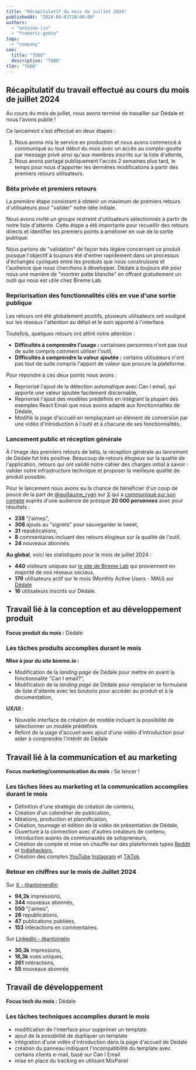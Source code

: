 ```yaml
---
title: "Récapitulatif du mois de juillet 2024"
publishedAt: "2024-08-02T18:00:00"
authors:
  - "antoine-lin"
  - "frederic-godin"
tags:
  - "company"
seo:
  title: "TODO"
  description: "TODO"
tldr: "TODO"
---
```


## Récapitulatif du travail effectué au cours du mois de juillet 2024

Au cours du mois de juillet, nous avons terminé de travailler sur Dédale et nous l'avons publié !

Ce lancement s'est effectué en deux étapes :

1. Nous avons mis le service en production et nous avons commencé à communiqué au tout début du mois avec un accès au compte-goutte par message privé ainsi qu'aux membres inscrits sur la liste d'attente,
2. Nous avons partagé publiquement l'accès 2 semaines plus tard, le temps pour nous d'apporter les dernières modifications à partir des premiers retours utilisateurs.

### Béta privée et premiers retours

La première étape consistant à obtenir un maximum de premiers retours d'utilisateurs pour "valider" notre idée initiale.

Nous avons invité un groupe restreint d'utilisateurs sélectionnés à partir de notre liste d'attente. Cette étape a été importante pour recueillir des retours directs et identifier les premiers points à améliorer en vue de la sortie publique.

Nous parlons de "validation" de façon très légère concernant ce produit puisque l'objectif à toujours été d'entrer rapidement dans un processus d'échanges cycliques entre les produits que nous construisons et l'audience que nous cherchons à développer. Dédale à toujours été pour nous une manière de "montrer patte blanche" en offrant gratuitement un outil qui nous est utile chez Bireme Lab.

### Repriorisation des fonctionnalités clés en vue d'une sortie publique

Les retours ont été globalement positifs, plusieurs utilisateurs ont souligné sur les réseaux l'attention au détail et le soin apporté à l'interface.

Toutefois, quelques retours ont attiré notre attention :
- **Difficultés à comprendre l'usage :** certainses personnes n'ont pas tout de suite compris comment utiliser l'outil,
- **Difficultés à comprendre la valeur ajoutée :** certains utilisateurs n'ont pas tout de suite compris l'apport de valeur que procure la plateforme.

Pour répondre à ces deux points nous avons :
- Repriorisé l'ajout de la détection automatique avec Can I email, qui apporte une valeur ajoutée facilement discernable,
- Repriorisé l'ajout des modèles prédéfinis en intégrant la plupart des exemples React Email que nous avons adapté aux fonctionnalités de Dédale,
- Modifié la page d'accueil en remplaçeant un élément de conversion par une vidéo d'introduction à l'outil et à chacune de ses fonctionnalités.

### Lancement public et réception générale

À l'image des premiers retours de béta, la réception générale au lancement de Dédale fut très positive. Beaucoup de retours élogieux sur la qualité de l'application, retours qui ont validé notre cahier des charges initial à savoir : valider notre infrastructure technique et proposer la meilleure qualité de produit possible.

Pour le lancement nous avons eu la chance de bénéficier d'un coup de pouce de la part de [@guillaume_rygn](https://x.com/guillaume_rygn) sur [X](x.com) qui a [communiqué sur son compte](https://x.com/guillaume_rygn/status/1815649646313705704) auprès d'une audience de presque **20 000 personnes** avec pour résultats :
- **238** "j'aimes",
- **308** ajouts au "signets" pour sauvegarder le tweet,
- **31** republications,
- **8** commentaires incluant des retours élogieux sur la qualité de l'outil.
- **24** nouveaux abonnés.

**Au global**, voici les statistiques pour le mois de juillet 2024 :
- **440** visiteurs uniques sur [le site de Bireme Lab](https://bireme.io) qui proviennent en majorité de nos réseaux sociaux,
- **179** utilisateurs actif sur le mois (Monthly Active Users - MAU) sur [Dédale](https://dedale.bireme.io)
- **16** utilisateurs inscrits sur Dédale.

## Travail lié à la conception et au développement produit

**Focus produit du mois :** Dédale

### Les tâches produits accomplies durant le mois

**Mise à jour du site bireme.io :**
- Modification de la _landing page_ de Dédale pour mettre en avant la fonctionnalité "Can I email?",
- Modification de la _landing page_ de Dédale pour remplacer le formulaire de liste d'attente avec les boutons pour accéder au produit et à la documentation,

**UX/UI :**
- Nouvelle interface de création de modèle incluant la possibilité de sélectionner un modèle prédéfinis
- Refont de la page d'accueil avec ajout d'une vidéo d'introduction pour aider à comprendre l'intérêt de Dédale

## Travail lié à la communication et au marketing

**Focus marketing/communication du mois :** Se lancer !

### Les tâches liées au marketing et la communication accomplies durant le mois

- Définition d'une stratégie de création de contenu,
- Création d'un calendrier de publication,
- Idéations, production et plannification,
- Création, tournage et édition de la vidéo de présentation de Dédale,
- Ouverture à la connection avec d'autres créateurs de contenu, introduction auprès de communautés de solopreneurs,
- Création de compte et mise en chauffe sur des plateformes types [Reddit](https://www.reddit.com/) et [Indiehackers](https://www.indiehackers.com/),
- Création des comptes [YouTube](https://youtube.com) [Instagram](https://www.instagram.com/) et [TikTok](https://www.tiktok.com).

### Retour en chiffres sur le mois de Juillet 2024

Sur [X - @antoinerdlin](https://x.com/antoinerdlin)
- **94,2k** impressions,
- **344** nouveaux abonnés,
- **550** "j'aimes",
- **26** republications,
- **47** publications publiées,
- **153** intéractions en commentaires.

Sur [LinkedIn - @antoinelin](https://www.linkedin.com/in/antoinelin/)
- **30,3k** impressions,
- **18,3k** vues uniques,
- **261** intéractions,
- **55** nouveaux abonnés

## Travail de développement

**Focus tech du mois :** Dédale

### Les tâches techniques accomplies durant le mois

- modification de l'interface pour supprimer un template
- ajout de la possibilité de dupliquer un template
- intégration d'une vidéo d'introduction dans la page d'accueil de Dedale
- création du panneau indiquant l'incompatibilité du template avec certains clients e-mail, basé sur Can I Email
- mise en place du tracking en utilisant MixPanel
